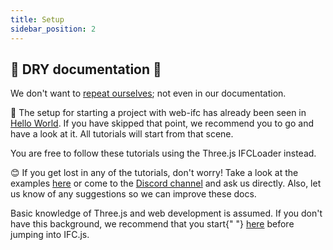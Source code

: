 ```yaml
---
title: Setup
sidebar_position: 2
---
```



## 🌵 DRY documentation 🌵

We don't want to <a href="https://en.wikipedia.org/wiki/Don%27t_repeat_yourself">repeat ourselves</a>; not even in our documentation.

👀
The setup for starting a project with web-ifc has already been seen in <a target="_self" href="https://ifcjs.github.io/info/docs/Hello%20world">Hello World</a>. If you have skipped that point, we recommend you to go and have a look at it. All tutorials will start from that scene.

<IfcAlert>
  You are free to follow these tutorials using the Three.js IFCLoader instead.
</IfcAlert>

😊
If you get lost in any of the tutorials, don't worry! Take a look at the examples [here](https://github.com/IFCjs/hello-world) or come to the [Discord channel](https://discord.gg/g7Uzn2KSwB) and ask us directly. Also, let us know of any suggestions so we can improve these docs.

<IfcCard icon="🚦" title="Before going forward">
  Basic knowledge of Three.js and web development is assumed. If you don't have
  this background, we recommend that you start{" "}
  <a href="https://threejs.org/manual/">here</a> before jumping into IFC.js.
</IfcCard>
